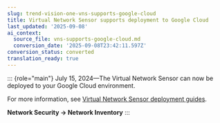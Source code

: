 ```yaml
---
slug: trend-vision-one-vns-supports-google-cloud
title: Virtual Network Sensor supports deployment to Google Cloud
last_updated: '2025-09-08'
ai_context:
  source_file: vns-supports-google-cloud.md
  conversion_date: '2025-09-08T23:42:11.597Z'
conversion_status: converted
translation_ready: true
---
```


::: {role="main"}
July 15, 2024—The Virtual Network Sensor can now be deployed to your Google Cloud environment.

For more information, see [Virtual Network Sensor deployment guides](https://docs.trendmicro.com/en-us/documentation/article/trend-vision-one-getting-started-with_005).

**Network Security → Network Inventory**
:::
